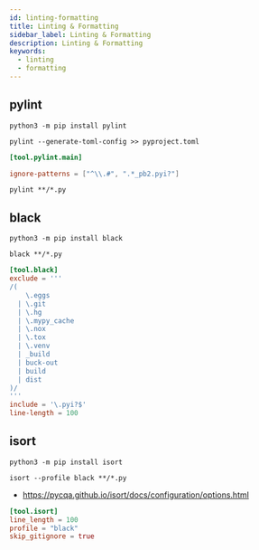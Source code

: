```yaml
---
id: linting-formatting
title: Linting & Formatting
sidebar_label: Linting & Formatting
description: Linting & Formatting
keywords:
  - linting
  - formatting
---
```


## pylint

```shell
python3 -m pip install pylint
```

```shell
pylint --generate-toml-config >> pyproject.toml
```

```toml title="pyproject.toml"
[tool.pylint.main]

ignore-patterns = ["^\\.#", ".*_pb2.pyi?"]
```

```shell
pylint **/*.py
```

## black

```shell
python3 -m pip install black
```

```shell
black **/*.py
```

```toml title="pyproject.toml"
[tool.black]
exclude = '''
/(
    \.eggs
  | \.git
  | \.hg
  | \.mypy_cache
  | \.nox
  | \.tox
  | \.venv
  | _build
  | buck-out
  | build
  | dist
)/
'''
include = '\.pyi?$'
line-length = 100
```

## isort

```shell
python3 -m pip install isort
```

```shell
isort --profile black **/*.py
```

- https://pycqa.github.io/isort/docs/configuration/options.html

```toml title="pyproject.toml"
[tool.isort]
line_length = 100
profile = "black"
skip_gitignore = true
```
